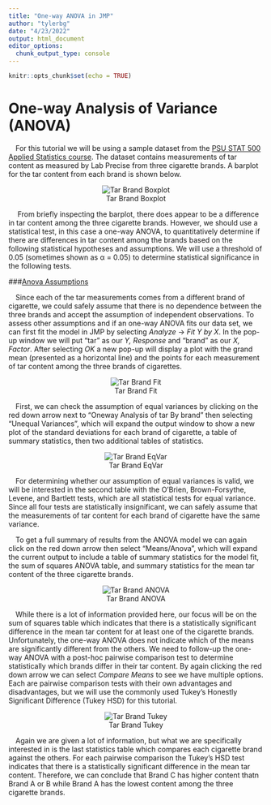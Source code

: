 ```yaml
---
title: "One-way ANOVA in JMP"
author: "tylerbg"
date: "4/23/2022"
output: html_document
editor_options: 
  chunk_output_type: console
---
```


```r
knitr::opts_chunk$set(echo = TRUE)
```

# One-way Analysis of Variance (ANOVA)

&emsp;For this tutorial we will be using a sample dataset from the [PSU STAT 500 Applied Statistics course](https://online.stat.psu.edu/stat500/lesson/10/10.1). The dataset contains measurements of tar content as measured by Lab Precise from three cigarette brands. A barplot for the tar content from each brand is shown below.

<center>
![Tar Brand Boxplot](img/tar_brand_boxplot.png)
</center>

&emsp; From briefly inspecting the barplot, there does appear to be a difference in tar content among the three cigarette brands. However, we should use a statistical test, in this case a one-way ANOVA, to quantitatively determine if there are differences in tar content among the brands based on the following statistical hypotheses and assumptions. We will use a threshold of 0.05 (sometimes shown as &alpha; = 0.05) to determine statistical significance in the following tests.

###[Anova Assumptions]()

&emsp;Since each of the tar measurements comes from a different brand of cigarette, we could safely assume that there is no dependence between the three brands and accept the assumption of independent observations. To assess other assumptions and if an one-way ANOVA fits our data set, we can first fit the model in JMP by selecting *Analyze* -> *Fit Y by X*.  In the pop-up window we will put "tar" as our *Y, Response* and "brand" as our *X, Factor*.  After selecting *OK* a new pop-up will display a plot with the grand mean (presented as a horizontal line) and the points for each measurement of tar content among the three brands of cigarettes.

<center>
![Tar Brand Fit](img/tar_brand_fit.png)
</center>

&emsp;First, we can check the assumption of equal variances by clicking on the red down arrow next to "Oneway Analysis of tar By brand" then selecting "Unequal Variances", which will expand the output window to show a new plot of the standard deviations for each brand of cigarette, a table of summary statistics, then two additional tables of statistics.

<center>
![Tar Brand EqVar](img/tar_brand_eqvar.png)
</center>

&emsp;For determining whether our assumption of equal variances is valid, we will be interested in the second table with the O'Brien, Brown-Forsythe, Levene, and Bartlett tests, which are all statistical tests for equal variance.  Since all four tests are statistically insignificant, we can safely assume that the measurements of tar content for each brand of cigarette have the same variance.

&emsp;To get a full summary of results from the ANOVA model we can again click on the red down arrow then select "Means/Anova", which will expand the current output to include a table of summary statistics for the model fit, the sum of squares ANOVA table, and summary statistics for the mean tar content of the three cigarette brands.

<center>
![Tar Brand ANOVA](img/tar_brand_ANOVA.png)
</center>

&emsp;While there is a lot of information provided here, our focus will be on the sum of squares table which indicates that there is a statistically significant difference in the mean tar content for at least one of the cigarette brands.  Unfortunately, the one-way ANOVA does not indicate which of the means are significantly different from the others.  We need to follow-up the one-way ANOVA with a post-hoc pairwise comparison test to determine statistically which brands differ in their tar content.  By again clicking the red down arrow we can select *Compare Means* to see we have multiple options.  Each are pairwise comparison tests with their own advantages and disadvantages, but we will use the commonly used Tukey's Honestly Significant Difference (Tukey HSD) for this tutorial.

<center>
![Tar Brand Tukey](img/tar_brand_Tukey.png)
</center>

&emsp;Again we are given a lot of information, but what we are specifically interested in is the last statistics table which compares each cigarette brand against the others.  For each pairwise comparison the Tukey's HSD test indicates that there is a statistically significant difference in the mean tar content.  Therefore, we can conclude that Brand C has higher content thatn Brand A or B while Brand A has the lowest content among the three cigarette brands.